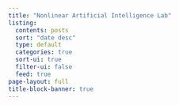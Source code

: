 ```yaml
---
title: "Nonlinear Artificial Intelligence Lab"
listing:
  contents: posts
  sort: "date desc"
  type: default
  categories: true
  sort-ui: true
  filter-ui: false
  feed: true
page-layout: full
title-block-banner: true
---
```



